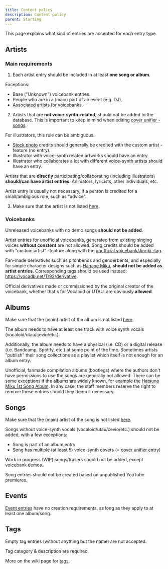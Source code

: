 ---
title: Content policy
description: Content policy
parent: Starting
---

This page explains what kind of entries are accepted for each entry type.

## Artists

### Main requirements

1. Each artist entry should be included in at least **one song or album**.

Exceptions:
* Base ("Unknown") voicebank entries.
* People who are in a (main) part of an event (e.g. DJ).
* [Associated artists](https://wiki.vocadb.net/wiki/83/artist-entry-editing#Associated-artists) for voicebanks.

2. Artists that are **not voice-synth-related**, should not be added to the database. This is important to keep in mind when editing [cover unifier -songs](https://vocadb.net/T/6751).

For illustrators, this rule can be ambiguous. 

* [Stock photo](https://vocadb.net/T/6639/stock-photography) credits should generally be credited with the custom artist -feature (no entry).
* Illustrator with voice-synth related artworks should have an entry.
* Illustrator who collaborates a lot with different voice-synth artists should have an entry.

Artists that are **directly** participating/collaborating (including illustrators) **should/can have artist entries**: Animators, lyricists, other individuals, etc.

Artist entry is usually not necessary, if a person is credited for a small/ambigious role, such as "advice".

3. Make sure that the artist is not listed [here](https://wiki.vocadb.net/wiki/26/).

### Voicebanks

Unreleased voicebanks with no demo songs **should not be added**.

Artist entries for unofficial voicebanks, generated from existing singing voices **without constent** are not allowed. Song credits should be added with "custom artist" -feature along with the [unofficial voicebank/Jinriki -tag](https://vocadb.net/T/7095/unofficial-voicebank).

Fan-made derivatives such as pitchbends and genderbents, and especially for simple character designs such as [Hagane Miku](http://vocadb.net/Ar/1787), **should not be added as artist entries**. Corresponding tags should be used instead: https://vocadb.net/T/92/derivative.

 Official derivatives made or commissioned by the original creator of the voicebank, whether that's for Vocaloid or UTAU, are obviously **allowed**.

## Albums

Make sure that the (main) artist of the album is not listed [here](https://wiki.vocadb.net/wiki/26/).

The album needs to have at least one track with voice synth vocals (vocaloid/utau/cevio/etc.).

Additionally, the album needs to have a physical (i.e. CD) or a digital release (i.e. Bandcamp, Spotify, etc.) at some point of the time. Sometimes artists "publish" their song collections as a playlist which itself is not enough for an album entry.

Unofficial, fanmade compilation albums (bootlegs) where the authors don't have permissions to use the songs are generally not allowed. There can be some exceptions if the albums are widely known, for example the [Hatsune Miku 1st Song Album](https://vocadb.net/Al/104). In any case, the staff members reserve the right to remove these entries should they deem it necessary.

## Songs

Make sure that the (main) artist of the song is not listed [here](https://wiki.vocadb.net/wiki/26/).

Songs without voice-synth vocals (vocaloid/utau/cevio/etc.) should not be added, with a few exceptions:

* Song is part of an album entry
* Song has multiple (at least 5) voice-synth covers (= [cover unifier entry](https://vocadb.net/T/6751))

Work in progress (WIP) songs/trailers should not be added, except voicebank demos. 

Song entries should not be created based on unpublished YouTube premieres.

## Events

[Event entries](https://wiki.vocadb.net/wiki/36/events) have no creation requirements, as long as they apply to at least one album/song.

## Tags

Empty tag entries (without anything but the name) are not accepted. 

Tag category & description are required.

More on the wiki page for [tags](https://wiki.vocadb.net/wiki/28/tags).